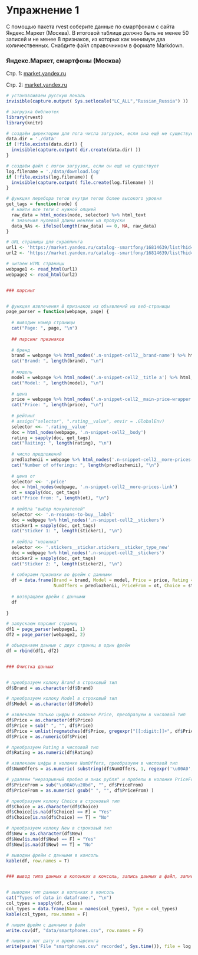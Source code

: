 # Упражнение 1

С помощью пакета rvest соберите данные по смартфонам с сайта Яндекс.Маркет (Москва). В итоговой таблице должно быть не менее 50 записей и не менее 8 признаков, из которых как минимум два количественных. Снабдите файл справочником в формате Markdown.

### Яндекс.Маркет, смартфоны (Москва)

Стр. 1: [market.yandex.ru](https://market.yandex.ru/catalog--smartfony/16814639/list?hid=91491&glfilter=16816262%3A16816264&local-offers-first=0&onstock=1)

Стр. 2: [market.yandex.ru](https://market.yandex.ru/catalog--smartfony/16814639/list?hid=91491&glfilter=16816262%3A16816264&local-offers-first=0&onstock=1&page=2)

```{r, echo=FALSE, message=FALSE, null_prefix=TRUE, comment=NA}

# устанавливаем русскую локаль
invisible(capture.output( Sys.setlocale("LC_ALL","Russian_Russia") ))

# загрузка библиотек
library(rvest)
library(knitr)

# создаём директорию для лога числа загрузок, если она ещё не существует
data.dir = './data'
if (!file.exists(data.dir)) {
  invisible(capture.output( dir.create(data.dir) ))
}

# создаём файл с логом загрузок, если он ещё не существует
log.filename = './data/download.log'
if (!file.exists(log.filename)) {
  invisible(capture.output( file.create(log.filename) ))
}

# функция перебора тегов внутри тегов более высокого уровня
get_tags = function(node) {
  # найти все теги с нужной опцией
  raw_data = html_nodes(node, selector) %>% html_text
  # значения нулевой длины меняем на пропуски
  data_NAs <- ifelse(length(raw_data) == 0, NA, raw_data)
}

# URL страницы для скраппинга
url1 <- 'https://market.yandex.ru/catalog--smartfony/16814639/list?hid=91491&glfilter=16816262%3A16816264&local-offers-first=0&onstock=1'
url2 <- 'https://market.yandex.ru/catalog--smartfony/16814639/list?hid=91491&glfilter=16816262%3A16816264&local-offers-first=0&onstock=1&page=2'

# читаем HTML страницы
webpage1 <- read_html(url1)
webpage2 <- read_html(url2)


### парсинг


# функция извлечения 8 признаков из объявлений на веб-страницы
page_parser = function(webpage, page) {
  
  # выводим номер страницы
  cat("Page: ", page, "\n")
  
  ## парсинг признаков
  
  # бренд
  brand = webpage %>% html_nodes('.n-snippet-cell2__brand-name') %>% html_text 
  cat("Brand: ", length(brand), "\n")
  
  # модель
  model = webpage %>% html_nodes('.n-snippet-cell2__title a') %>% html_text 
  cat("Model: ", length(model), "\n")
  
  # цена
  price = webpage %>% html_nodes('.n-snippet-cell2__main-price-wrapper') %>% html_nodes('.price') %>% html_text
  cat("Price: ", length(price), "\n")
  
  # рейтинг
  # assign("selector", ".rating__value", envir = .GlobalEnv)
  selector <<- '.rating__value'
  doc = html_nodes(webpage, '.n-snippet-cell2__body')
  rating = sapply(doc, get_tags)
  cat("Raiting: ", length(rating), "\n")
  
  # число предложений
  predlozhenii = webpage %>% html_nodes('.n-snippet-cell2__more-prices-link') %>% html_text
  cat("Number of offerings: ", length(predlozhenii), "\n")
  
  # цена от
  selector <<- '.price'
  doc = html_nodes(webpage, '.n-snippet-cell2__more-prices-link')
  ot = sapply(doc, get_tags)
  cat("Price from: ", length(ot), "\n")
  
  # лейбла "выбор покупателей" 
  selector <<- '.n-reasons-to-buy__label'
  doc = webpage %>% html_nodes('.n-snippet-cell2__stickers')
  sticker1 = sapply(doc, get_tags)
  cat("Sticker 1: ", length(sticker1), "\n")
  
  # лейбла "новинка" 
  selector <<- '.stickers__sticker.stickers__sticker_type_new'
  doc = webpage %>% html_nodes('.n-snippet-cell2__stickers')
  sticker2 = sapply(doc, get_tags)
  cat("Sticker 2: ", length(sticker2), "\n")
  
  # собираем признаки во фрейм с данными
  df = data.frame(Brand = brand, Model = model, Price = price, Rating = rating,
                  NumOffers = predlozhenii, PriceFrom = ot, Choice = sticker1, New = sticker2)
  
  # возвращаем фрейм с данными
  df
  
}

# запускаем парсинг страниц
df1 = page_parser(webpage1, 1)
df2 = page_parser(webpage2, 2)

# объединяем данные с двух страниц в один фрейм
df = rbind(df1, df2)


### Очистка данных


# преобразуем колоку Brand в строковый тип
df$Brand = as.character(df$Brand)

# преобразуем колоку Model в строковый тип
df$Model = as.character(df$Model)

# извлекаем только цифры в колонке Price, преобразуем в числовой тип 
df$Price = as.character(df$Price)
df$Price = sub(" ", "", df$Price)
df$Price = unlist(regmatches(df$Price, gregexpr("[[:digit:]]+", df$Price)))
df$Price = as.numeric(df$Price)

# преобразуем Rating в числовой тип
df$Rating = as.numeric(df$Rating) 

# извлекаем цифры в колонке NumOffers, преобразуем в числовой тип 
df$NumOffers = as.numeric( substring(df$NumOffers, 1, regexpr('\u00A0', df$NumOffers) - 1) )

# удаляем "неразрывный пробел и знак рубля" и пробелы в колонке PriceFrom, преобразуем в числовой тип
df$PriceFrom = sub("\u00A0\u20bd", "", df$PriceFrom)
df$PriceFrom = as.numeric( gsub(" ", "", df$PriceFrom) )

# преобразуем колоку Choice в строковый тип
df$Choice = as.character(df$Choice)
df$Choice[is.na(df$Choice) == F] = "Yes"
df$Choice[is.na(df$Choice) == T] = "No"

# преобразуем колоку New в строковый тип
df$New = as.character(df$New)
df$New[is.na(df$New) == F] = "Yes"
df$New[is.na(df$New) == T] = "No"

# выводим фрейм с данными в консоль
kable(df, row.names = T)


### вывод типа данных в колонках в консоль, запись данных в файл, запись даты в лог


# выводим тип данных в колонках в консоль
cat("Types of data in dataframe:", "\n")
col_types = sapply(df, class)
col_types = data.frame(Name = names(col_types), Type = col_types)
kable(col_types, row.names = F)

# пишем фрейм с данными в файл
write.csv(df, "data/smartphones.csv", row.names = F)

# пишем в лог дату и время парсинга
write(paste('File "smartphones.csv" recorded', Sys.time()), file = log.filename, append = T)

```